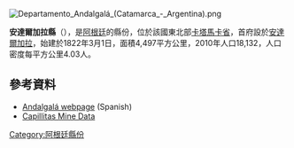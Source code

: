 [[Image:Departamento_Andalgalá_(Catamarca_-_Argentina).png|right]]
{{coord|27|36|S|66|19|W|display=title}}

'''安達爾加拉縣'''（{{lang-es|Departamento Andalgalá}}），是[[阿根廷|阿根廷]]的縣份，位於該國東北部[[卡塔馬卡省|卡塔馬卡省]]，首府設於[[安達爾加拉|安達爾加拉]]，始建於1822年3月1日，面積4,497平方公里，2010年人口18,132，人口密度每平方公里4.03人。

==參考資料==
*[https://web.archive.org/web/20060515160921/http://www.camsencat.gov.ar/andalgal.html Andalgalá webpage] (Spanish)
*[http://www.mindat.org/loc-42.html Capillitas Mine Data] {{Wayback|url=http://www.mindat.org/loc-42.html |date=20201124033740 }}

{{Argentina-geo-stub}}
[[Category:阿根廷縣份|Category:阿根廷縣份]]